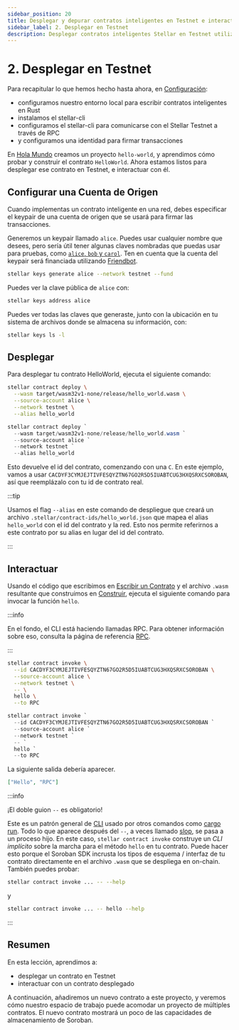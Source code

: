 ```yaml
---
sidebar_position: 20
title: Desplegar y depurar contratos inteligentes en Testnet e interactuar con otros contratos
sidebar_label: 2. Desplegar en Testnet
description: Desplegar contratos inteligentes Stellar en Testnet utilizando la CLI, interactuar con otros contratos, probar la funcionalidad, depurar incidencias y prepararse para el despliegue en Mainnet.
---
```


# 2. Desplegar en Testnet


Para recapitular lo que hemos hecho hasta ahora, en [Configuración](setup.mdx):

- configuramos nuestro entorno local para escribir contratos inteligentes en Rust
- instalamos el stellar-cli
- configuramos el stellar-cli para comunicarse con el Stellar Testnet a través de RPC
- y configuramos una identidad para firmar transacciones

En [Hola Mundo](./hello-world.mdx) creamos un proyecto `hello-world`, y aprendimos cómo probar y construir el contrato `HelloWorld`. Ahora estamos listos para desplegar ese contrato en Testnet, e interactuar con él.

## Configurar una Cuenta de Origen

Cuando implementas un contrato inteligente en una red, debes especificar el keypair de una cuenta de origen que se usará para firmar las transacciones.

Generemos un keypair llamado `alice`. Puedes usar cualquier nombre que desees, pero sería útil tener algunas claves nombradas que puedas usar para pruebas, como [`alice`, `bob` y `carol`](https://en.wikipedia.org/wiki/Alice_and_Bob). Ten en cuenta que la cuenta del keypair será financiada utilizando [Friendbot](../../../networks/README.mdx#friendbot).

```sh
stellar keys generate alice --network testnet --fund
```

Puedes ver la clave pública de `alice` con:

```sh
stellar keys address alice
```

Puedes ver todas las claves que generaste, junto con la ubicación en tu sistema de archivos donde se almacena su información, con:

```sh
stellar keys ls -l
```

## Desplegar

Para desplegar tu contrato HelloWorld, ejecuta el siguiente comando:

<Tabs groupId="platform" defaultValue={getPlatform()}>

<TabItem value="unix" label="macOS/Linux">

```sh
stellar contract deploy \
  --wasm target/wasm32v1-none/release/hello_world.wasm \
  --source-account alice \
  --network testnet \
  --alias hello_world
```

</TabItem>

<TabItem value="windows" label="Windows (PowerShell)">

```powershell
stellar contract deploy `
  --wasm target/wasm32v1-none/release/hello_world.wasm `
  --source-account alice `
  --network testnet `
  --alias hello_world
```

</TabItem>

</Tabs>

Esto devuelve el id del contrato, comenzando con una `C`. En este ejemplo, vamos a usar `CACDYF3CYMJEJTIVFESQYZTN67GO2R5D5IUABTCUG3HXQSRXCSOROBAN`, así que reemplázalo con tu id de contrato real.

:::tip

Usamos el flag `--alias` en este comando de despliegue que creará un archivo `.stellar/contract-ids/hello_world.json` que mapea el alias `hello_world` con el id del contrato y la red. Esto nos permite referirnos a este contrato por su alias en lugar del id del contrato.

:::

## Interactuar

Usando el código que escribimos en [Escribir un Contrato](./hello-world.mdx#contract-source-code) y el archivo `.wasm` resultante que construimos en [Construir](hello-world.mdx#build-the-contract), ejecuta el siguiente comando para invocar la función `hello`.

:::info

En el fondo, el CLI está haciendo llamadas RPC. Para obtener información sobre eso, consulta la página de referencia [RPC](../../../data/apis/rpc/admin-guide/README.mdx).

:::

<Tabs groupId="platform" defaultValue={getPlatform()}>

<TabItem value="unix" label="macOS/Linux">

```sh
stellar contract invoke \
  --id CACDYF3CYMJEJTIVFESQYZTN67GO2R5D5IUABTCUG3HXQSRXCSOROBAN \
  --source-account alice \
  --network testnet \
  -- \
  hello \
  --to RPC
```

</TabItem>

<TabItem value="windows" label="Windows (PowerShell)">

```powershell
stellar contract invoke `
  --id CACDYF3CYMJEJTIVFESQYZTN67GO2R5D5IUABTCUG3HXQSRXCSOROBAN `
  --source-account alice `
  --network testnet `
  -- `
  hello `
  --to RPC
```

</TabItem>

</Tabs>

La siguiente salida debería aparecer.

```json
["Hello", "RPC"]
```

:::info

¡El doble guion `--` es obligatorio!

Este es un patrón general de [CLI](https://unix.stackexchange.com/questions/11376/what-does-double-dash-mean) usado por otros comandos como [cargo run](https://doc.rust-lang.org/cargo/commands/cargo-run.html). Todo lo que aparece después del `--`, a veces llamado [slop](https://github.com/clap-rs/clap/issues/971), se pasa a un proceso hijo. En este caso, `stellar contract invoke` construye un _CLI implícito_ sobre la marcha para el método `hello` en tu contrato. Puede hacer esto porque el Soroban SDK incrusta los tipos de esquema / interfaz de tu contrato directamente en el archivo `.wasm` que se despliega en on-chain. También puedes probar:

```sh
stellar contract invoke ... -- --help
```

y

```sh
stellar contract invoke ... -- hello --help
```

:::

## Resumen

En esta lección, aprendimos a:

- desplegar un contrato en Testnet
- interactuar con un contrato desplegado

A continuación, añadiremos un nuevo contrato a este proyecto, y veremos cómo nuestro espacio de trabajo puede acomodar un proyecto de múltiples contratos. El nuevo contrato mostrará un poco de las capacidades de almacenamiento de Soroban.
